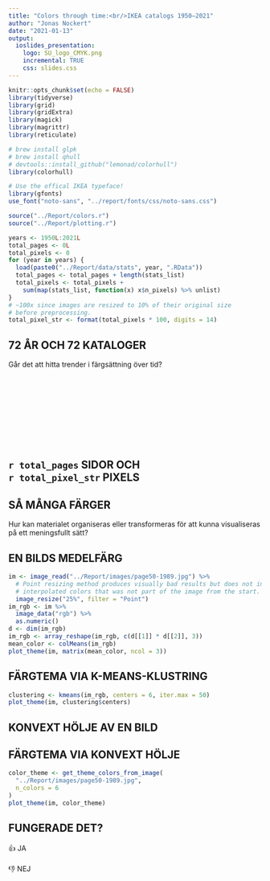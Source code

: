 ```yaml
---
title: "Colors through time:<br/>IKEA catalogs 1950–2021"
author: "Jonas Nockert"
date: "2021-01-13"
output:
  ioslides_presentation:
    logo: SU_logo_CMYK.png
    incremental: TRUE
    css: slides.css
---
```


```r
knitr::opts_chunk$set(echo = FALSE)
library(tidyverse)
library(grid)
library(gridExtra)
library(magick)
library(magrittr)
library(reticulate)

# brew install glpk
# brew install qhull
# devtools::install_github("lemonad/colorhull")
library(colorhull)

# Use the offical IKEA typeface!
library(gfonts)
use_font("noto-sans", "../report/fonts/css/noto-sans.css")

source("../Report/colors.r")
source("../Report/plotting.r")
```


```r
years <- 1950L:2021L
total_pages <- 0L
total_pixels <- 0
for (year in years) {
  load(paste0("../Report/data/stats", year, ".RData"))
  total_pages <- total_pages + length(stats_list)
  total_pixels <- total_pixels +
    sum(map(stats_list, function(x) x$n_pixels) %>% unlist)
}
# ~100x since images are resized to 10% of their original size
# before preprocessing.
total_pixel_str <- format(total_pixels * 100, digits = 14)
```

## 72 ÅR OCH 72 KATALOGER {.flexbox .vcenter data-background=../report/images/ikea-frontpage-plot.png data-background-size=cover}

<div class="large-outline">
Går det att hitta trender i färgsättning över tid?
</div>

## <br/><br/><br/><br/><br/><br/>`r total_pages` SIDOR OCH<br/>`r total_pixel_str` PIXELS {data-background=../report/images/page2-1969.jpg data-background-size=cover}


## SÅ MÅNGA FÄRGER {.flexbox .vcenter data-background=../report/images/page43-1984.jpg data-background-size=cover}

<div class="large-outline">
Hur kan materialet organiseras eller transformeras för att kunna
visualiseras på ett meningsfullt sätt?
</div>

## EN BILDS MEDELFÄRG

```r
im <- image_read("../Report/images/page50-1989.jpg") %>%
  # Point resizing method produces visually bad results but does not introduce
  # interpolated colors that was not part of the image from the start.
  image_resize("25%", filter = "Point")
im_rgb <- im %>%
  image_data("rgb") %>%
  as.numeric()
d <- dim(im_rgb)
im_rgb <- array_reshape(im_rgb, c(d[[1]] * d[[2]], 3))
mean_color <- colMeans(im_rgb)
plot_theme(im, matrix(mean_color, ncol = 3))
```


## FÄRGTEMA VIA K-MEANS-KLUSTRING

```r
clustering <- kmeans(im_rgb, centers = 6, iter.max = 50)
plot_theme(im, clustering$centers)
```


## KONVEXT HÖLJE AV EN BILD {data-background=../report/images/convex-hull-tan-2016.png data-background-size=contain}


## FÄRGTEMA VIA KONVEXT HÖLJE

```r
color_theme <- get_theme_colors_from_image(
  "../Report/images/page50-1989.jpg",
  n_colors = 6
)
plot_theme(im, color_theme)
```


## FUNGERADE DET? {.flexbox .vcenter data-background=../report/images/page49-2002.jpg data-background-size=cover}

<div class="large-outline">
👍 JA
<br/><br/>
👎 NEJ
</div>
